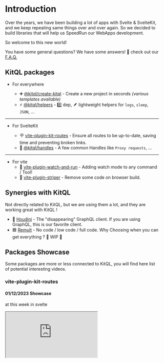 
# Introduction

Over the years, we have been building a lot of apps with Svelte & SvelteKit, and we keep repeating
same things over and over again. So we decided to build libraries that will help us SpeedRun our
WebApps development.

<Callout emoji="🥳">So welcome to this new world!</Callout>

You have some general questions? We have some answers! 🤞 check out our [F.A.Q.](/docs/faq)

## KitQL packages

- For everywhere

  - ➕ [@kitql/create-kitql](/docs/create) - Create a new project in seconds _(various templates
    available)_
  - ⚡️ [@kitql/helpers](/docs/tools/04_helpers) - 0️⃣ dep, 🪶 lightweight helpers for `logs`,
    `sleep`, `JSON`, ...

---

- For SvelteKit

  - 🪧 [vite-plugin-kit-routes](/docs/tools/06_vite-plugin-kit-routes) - Ensure all routes to be
    up-to-date, saving time and preventing broken links.
  - 🔀 [@kitql/handles](/docs/tools/05_handles) - A few common Handles like `Proxy requests`, ...

---

- For vite
  - 👀 [vite-plugin-watch-and-run](/docs/tools/03_vite-plugin-watch-and-run) - Adding watch mode to
    any command / Tool!
  - 🥶 [vite-plugin-striper](/docs/tools/07_vite-plugin-striper) - Remove some code on browser
    build.

## Synergies with KitQL

Not directly related to KitQL, but we are using them a lot, and they are working great with KitQL !

- 🎩 [Houdini](https://houdinigraphql.com/) - The "disappearing" GraphQL client. If you are using
  GraphQL, this is our favorite client.
- 🟦 [Remult](https://remult.dev/) - No code / low code / full code. Why Choosing when you can get
  everything ? 🚧 WIP 🚧

## Packages Showcase

Some packages are more or less connected to KitQL, you will find here list of potential interesting
videos.

### **vite-plugin-kit-routes**

#### 01/12/2023 Showcase

at this week in svelte

<iframe src="https://www.youtube.com/embed/GH5NxbdCZ74?start=489" />

### **Remult**

#### 26/07/2023 Fullstack apps in minutes

<iframe src="https://www.youtube.com/embed/N8d290fTzq8" />{' '}

### **Houdini**

#### 01/12/2022 With Playwright

<iframe src="https://www.youtube.com/embed/svlsOKEF4QM" />{' '}

#### 03/11/2022 With vendure

<iframe src="https://www.youtube.com/embed/Vf0mcl6hQDQ" />

#### 05/07/2022 With SvelteKit

<iframe src="https://www.youtube.com/embed/Ggz5cvxDwFs" />
